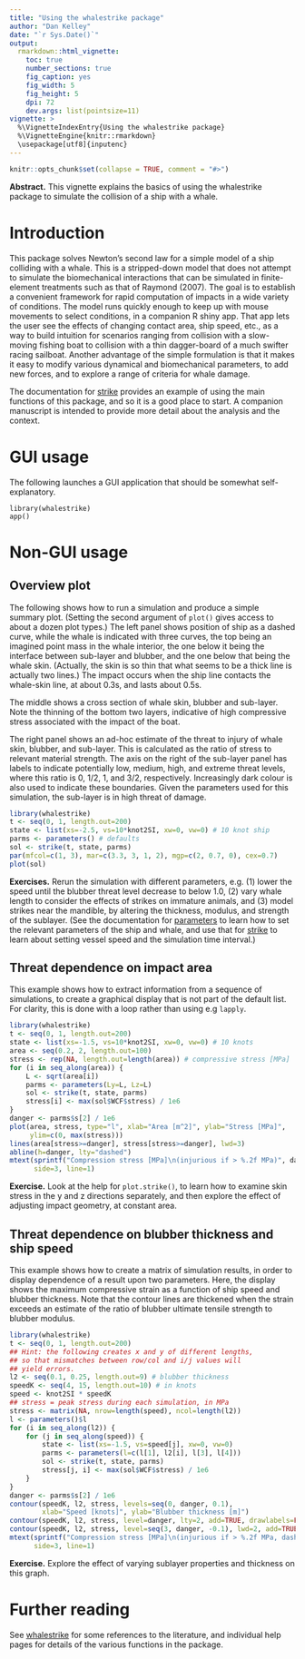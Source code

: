 ```yaml
---
title: "Using the whalestrike package"
author: "Dan Kelley"
date: "`r Sys.Date()`"
output:
  rmarkdown::html_vignette:
    toc: true
    number_sections: true
    fig_caption: yes
    fig_width: 5
    fig_height: 5
    dpi: 72
    dev.args: list(pointsize=11)
vignette: >
  %\VignetteIndexEntry{Using the whalestrike package}
  %\VignetteEngine{knitr::rmarkdown}
  \usepackage[utf8]{inputenc}
---
```


<!-- HOW TO BUILD THE VIGNETTE. -->
<!-- 1. edit this file in vignettes/whalestrike.Rmd -->
<!-- 2. run devtools::build_vignettes() -->
<!-- 3. build the package -->


```r
knitr::opts_chunk$set(collapse = TRUE, comment = "#>")
```

**Abstract.** This vignette explains the basics of using the whalestrike
package to simulate the collision of a ship with a whale.

# Introduction

This package solves Newton's second law for a simple model of a ship colliding
with a whale. This is a stripped-down model that does not attempt to simulate
the biomechanical interactions that can be simulated in finite-element
treatments such as that of Raymond (2007).  The goal is to establish a
convenient framework for rapid computation of impacts in a wide variety of
conditions. The model runs quickly enough to keep up with mouse movements to
select conditions, in a companion R shiny app. That app lets the user see the
effects of changing contact area, ship speed, etc., as a way to build intuition
for scenarios ranging from collision with a slow-moving fishing boat to
collision with a thin dagger-board of a much swifter racing sailboat. Another
advantage of the simple formulation is that it makes it easy to modify various
dynamical and biomechanical parameters, to add new forces, and to explore a
range of criteria for whale damage.

The documentation for [strike](../help/strike) provides an example of using the
main functions of this package, and so it is a good place to start. A companion
manuscript is intended to provide more detail about the analysis and the
context.

# GUI usage

The following launches a GUI application that should be somewhat self-explanatory.
```
library(whalestrike)
app()
```

# Non-GUI usage

## Overview plot

The following shows how to run a simulation and produce a simple summary plot.
(Setting the second argument of `plot()` gives access to about a dozen plot
types.) The left panel shows position of ship as a dashed curve, while the
whale is indicated with three curves, the top being an imagined point mass in
the whale interior, the one below it being the interface between sub-layer and
blubber, and the one below that being the whale skin. (Actually, the skin is so
thin that what seems to be a thick line is actually two lines.) The impact
occurs when the ship line contacts the whale-skin line, at about 0.3s, and
lasts about 0.5s.

The middle shows a cross section of whale skin, blubber and sub-layer. Note the
thinning of the bottom two layers, indicative of high compressive stress
associated with the impact of the boat.

The right panel shows an ad-hoc estimate of the threat to injury of whale skin,
blubber, and sub-layer.  This is calculated as the ratio of stress to relevant
material strength.  The axis on the right of the sub-layer panel has labels to
indicate potentially low, medium, high, and extreme threat levels, where this
ratio is 0, 1/2, 1, and 3/2, respectively.  Increasingly dark colour is also
used to indicate these boundaries. Given the parameters used for this
simulation, the sub-layer is in high threat of damage.

```r
library(whalestrike)
t <- seq(0, 1, length.out=200)
state <- list(xs=-2.5, vs=10*knot2SI, xw=0, vw=0) # 10 knot ship
parms <- parameters() # defaults
sol <- strike(t, state, parms)
par(mfcol=c(1, 3), mar=c(3.3, 3, 1, 2), mgp=c(2, 0.7, 0), cex=0.7)
plot(sol)
```

**Exercises.** Rerun the simulation with different parameters, e.g. (1) lower
the speed until the blubber threat level decrease to below 1.0, (2) vary whale
length to consider the effects of strikes on immature animals, and (3) model
strikes near the mandible, by altering the thickness, modulus, and strength of
the sublayer. (See the documentation for [parameters](../help/parameters) to
learn how to set the relevant parameters of the ship and whale, and use that
for [strike](../help/strike) to learn about setting vessel speed and the
simulation time interval.)


## Threat dependence on impact area

This example shows how to extract information from a sequence of simulations,
to create a graphical display that is not part of the default list. For
clarity, this is done with a loop rather than using e.g `lapply`.
```r
library(whalestrike)
t <- seq(0, 1, length.out=200)
state <- list(xs=-1.5, vs=10*knot2SI, xw=0, vw=0) # 10 knots
area <- seq(0.2, 2, length.out=100)
stress <- rep(NA, length.out=length(area)) # compressive stress [MPa]
for (i in seq_along(area)) {
    L <- sqrt(area[i])
    parms <- parameters(Ly=L, Lz=L)
    sol <- strike(t, state, parms)
    stress[i] <- max(sol$WCF$stress) / 1e6
}
danger <- parms$s[2] / 1e6
plot(area, stress, type="l", xlab="Area [m^2]", ylab="Stress [MPa]",
     ylim=c(0, max(stress)))
lines(area[stress>=danger], stress[stress>=danger], lwd=3)
abline(h=danger, lty="dashed")
mtext(sprintf("Compression stress [MPa]\n(injurious if > %.2f MPa)", danger),
      side=3, line=1)
```

**Exercise.** Look at the help for `plot.strike()`, to learn how to examine
skin stress in the y and z directions separately, and then explore the effect
of adjusting impact geometry, at constant area.

## Threat dependence on blubber thickness and ship speed

This example shows how to create a matrix of simulation results, in order to
display dependence of a result upon two parameters. Here, the display shows the
maximum compressive strain as a function of ship speed and blubber thickness.
Note that the contour lines are thickened when the strain exceeds an estimate
of the ratio of blubber ultimate tensile strength to blubber modulus.

```r
library(whalestrike)
t <- seq(0, 1, length.out=200)
## Hint: the following creates x and y of different lengths,
## so that mismatches between row/col and i/j values will
## yield errors.
l2 <- seq(0.1, 0.25, length.out=9) # blubber thickness
speedK <- seq(4, 15, length.out=10) # in knots
speed <- knot2SI * speedK
## stress = peak stress during each simulation, in MPa
stress <- matrix(NA, nrow=length(speed), ncol=length(l2))
l <- parameters()$l
for (i in seq_along(l2)) {
    for (j in seq_along(speed)) {
        state <- list(xs=-1.5, vs=speed[j], xw=0, vw=0)
        parms <- parameters(l=c(l[1], l2[i], l[3], l[4]))
        sol <- strike(t, state, parms)
        stress[j, i] <- max(sol$WCF$stress) / 1e6
    }
}
danger <- parms$s[2] / 1e6
contour(speedK, l2, stress, levels=seq(0, danger, 0.1),
        xlab="Speed [knots]", ylab="Blubber thickness [m]")
contour(speedK, l2, stress, level=danger, lty=2, add=TRUE, drawlabels=FALSE)
contour(speedK, l2, stress, level=seq(3, danger, -0.1), lwd=2, add=TRUE)
mtext(sprintf("Compression stress [MPa]\n(injurious if > %.2f MPa, dashed contour)", danger),
      side=3, line=1)
```

**Exercise.** Explore the effect of varying sublayer properties and thickness
on this graph.


# Further reading

See [whalestrike](../help/whalestrike) for some references to the literature, and
individual help pages for details of the various functions in the package.

